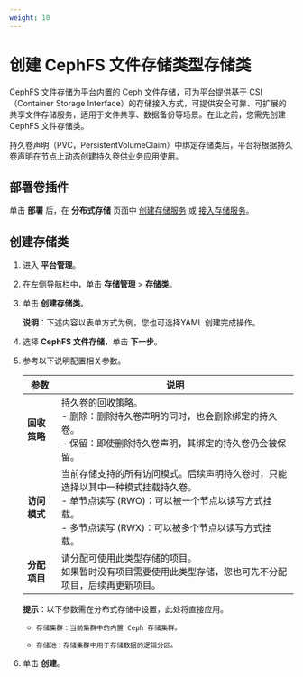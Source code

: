 ```yaml
---
weight: 10
---
```


# 创建 CephFS 文件存储类型存储类


CephFS 文件存储为平台内置的 Ceph 文件存储，可为平台提供基于 CSI（Container  Storage Interface）的存储接入方式，可提供安全可靠、可扩展的共享文件存储服务，适用于文件共享、数据备份等场景。在此之前，您需先创建 CephFS 文件存储类。

持久卷声明（PVC，PersistentVolumeClaim）中绑定存储类后，平台将根据持久卷声明在节点上动态创建持久卷供业务应用使用。


## 部署卷插件

单击 **部署** 后，在 **分布式存储** 页面中 [创建存储服务](/storage/storagesystem_ceph/functions/create_service_stand.mdx) 或 [接入存储服务](/storage/storagesystem_ceph/functions/access_storage_service.mdx)。


## 创建存储类

1. 进入 **平台管理**。

1. 在左侧导航栏中，单击 **存储管理** > **存储类**。

2. 单击 **创建存储类**。

    **说明**：下述内容以表单方式为例，您也可选择YAML 创建完成操作。

3. 选择 **CephFS 文件存储**，单击 **下一步**。

2. 参考以下说明配置相关参数。

    |参数|说明                                                         |
    | -------- | ----------------  | 
    | **回收策略**   | 持久卷的回收策略。<br/>- 删除：删除持久卷声明的同时，也会删除绑定的持久卷。<br/>- 保留：即使删除持久卷声明，其绑定的持久卷仍会被保留。|
    | **访问模式**   | 当前存储支持的所有访问模式。后续声明持久卷时，只能选择以其中一种模式挂载持久卷。<br/>- 单节点读写 (RWO)：可以被一个节点以读写方式挂载。<br/>- 多节点读写 (RWX)：可以被多个节点以读写方式挂载。|
    | **分配项目**   | 请分配可使用此类型存储的项目。<br/>如果暂时没有项目需要使用此类型存储，您也可先不分配项目，后续再更新项目。|
   
    **提示**：以下参数需在分布式存储中设置，此处将直接应用。
    
    *     存储集群：当前集群中的内置 Ceph 存储集群。

    *     存储池：存储集群中用于存储数据的逻辑分区。
    
    
3. 单击 **创建**。